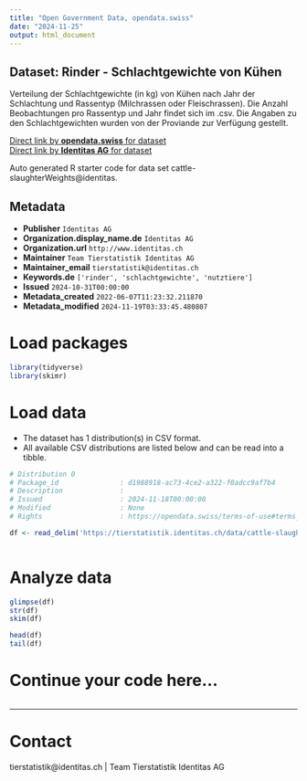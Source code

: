 ```yaml
---
title: "Open Government Data, opendata.swiss"
date: "2024-11-25"
output: html_document
---
```


## Dataset: Rinder - Schlachtgewichte von Kühen

Verteilung der Schlachtgewichte (in kg) von Kühen nach Jahr der Schlachtung und Rassentyp (Milchrassen oder Fleischrassen). Die Anzahl Beobachtungen pro Rassentyp und Jahr findet sich im .csv. Die Angaben zu den Schlachtgewichten wurden von der Proviande zur Verfügung gestellt.

[Direct link by **opendata.swiss** for dataset](https://opendata.swiss/de/dataset/rinder-schlachtgewichte-von-kuhen)<br>
[Direct link by **Identitas AG** for dataset](https://tierstatistik.identitas.ch/)

Auto generated R starter code for data set cattle-slaughterWeights@identitas.

## Metadata

- **Publisher** `Identitas AG`
- **Organization.display_name.de** `Identitas AG`
- **Organization.url** `http://www.identitas.ch`
- **Maintainer** `Team Tierstatistik Identitas AG`
- **Maintainer_email** `tierstatistik@identitas.ch`
- **Keywords.de** `['rinder', 'schlachtgewichte', 'nutztiere']`
- **Issued** `2024-10-31T00:00:00`
- **Metadata_created** `2022-06-07T11:23:32.211870`
- **Metadata_modified** `2024-11-19T03:33:45.480807`


# Load packages

```r

library(tidyverse)
library(skimr)

```

# Load data

-   The dataset has 1 distribution(s) in CSV format.
-   All available CSV distributions are listed below and can be read into a tibble.

```r

# Distribution 0
# Package_id               : d1988918-ac73-4ce2-a322-f0adcc9af7b4
# Description              : 
# Issued                   : 2024-11-18T00:00:00
# Modified                 : None
# Rights                   : https://opendata.swiss/terms-of-use#terms_by

df <- read_delim('https://tierstatistik.identitas.ch/data/cattle-slaughterWeights.csv')



```

# Analyze data

```r

glimpse(df)
str(df)
skim(df)

head(df)
tail(df)

```

# Continue your code here...

```r

```

------------------------------------------------------------------------

# Contact

tierstatistik@identitas.ch | Team Tierstatistik Identitas AG
